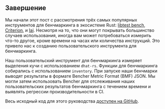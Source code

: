## Завершение

Мы начали этот пост с рассмотрения трёх самых популярных инструментов для бенчмаркинга в экосистеме Rust:
[libtest bench][libtest bench], [Criterion][criterion], и [Iai][iai].
Несмотря на то, что они могут покрывать большинство случаев использования,
иногда вам может потребоваться измерить что-то другое, кроме времени на часах или количества инструкций.
Это привело нас к созданию пользовательского инструмента для бенчмаркинга.

Наш пользовательский инструмент для бенчмаркинга измеряет выделения кучи с использованием `dhat-rs`.
Функции для бенчмаркинга собирались с использованием `inventory`.
При запуске наши бенчмарки выводят результаты в формате Bencher Metric Format (BMF) JSON.
Мы могли затем использовать Bencher для отслеживания наших пользовательских результатов бенчмаркинга с течением времени
и выявлять регрессии производительности в CI.

Весь исходный код для этого руководства [доступен на GitHub][github bencher].

[github bencher]: https://github.com/bencherdev/bencher/tree/main/examples/rust/custom

[libtest bench]: /ru/learn/benchmarking/rust/libtest-bench/
[criterion]: /ru/learn/benchmarking/rust/criterion/
[iai]: /ru/learn/benchmarking/rust/iai/
